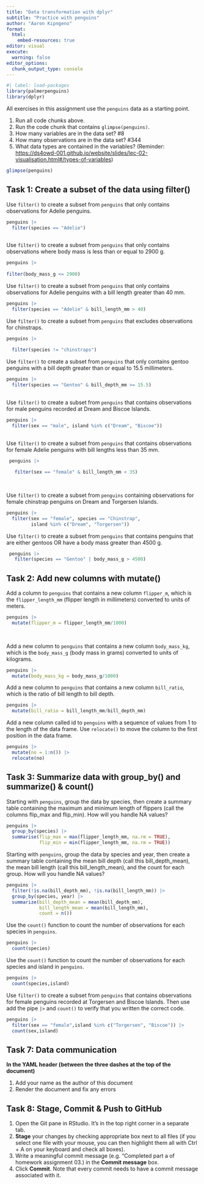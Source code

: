 ```yaml
---
title: "Data transformation with dplyr"
subtitle: "Practice with penguins"
author: "Aaron Kipngeno"
format:
  html:
    embed-resources: true
editor: visual
execute:
  warning: false
editor_options: 
  chunk_output_type: console
---
```


```r
#| label: load-packages
library(palmerpenguins)
library(dplyr)
```

All exercises in this assignment use the `penguins` data as a starting point.

1.  Run all code chunks above.
2.  Run the code chunk that contains `glimpse(penguins)`.
3.  How many variables are in the data set? #8
4.  How many observations are in the data set? #344
5.  What data types are contained in the variables? (Reminder: <https://ds4owd-001.github.io/website/slides/lec-02-visualisation.html#/types-of-variables>)

```r
glimpse(penguins)
```

## Task 1: Create a subset of the data using filter()

Use `filter()` to create a subset from `penguins` that only contains observations for Adelie penguins.

```r
penguins |>
  filter(species == "Adelie")
  
```

Use `filter()` to create a subset from `penguins` that only contains observations where body mass is less than or equal to 2900 g.

```r
penguins |>
  
filter(body_mass_g <= 2900)
```

Use `filter()` to create a subset from `penguins` that only contains observations for Adelie penguins with a bill length greater than 40 mm.

```r
penguins |>
  filter(species == "Adelie" & bill_length_mm > 40)
```

Use `filter()` to create a subset from `penguins` that excludes observations for chinstraps.

```r
penguins |>
  
  filter(species != "chinstraps")
```

Use `filter()` to create a subset from `penguins` that only contains gentoo penguins with a bill depth greater than or equal to 15.5 millimeters.

```r
penguins |>
  filter(species == "Gentoo" & bill_depth_mm >= 15.5)
  
```

Use `filter()` to create a subset from `penguins` that contains observations for male penguins recorded at Dream and Biscoe Islands.

```r
penguins |>
  filter(sex == "male", island %in% c("Dream", "Biscoe"))
  

```

Use `filter()` to create a subset from `penguins` that contains observations for female Adelie penguins with bill lengths less than 35 mm.

```r
 penguins |>
   
   filter(sex == "female" & bill_length_mm < 35)
   
   

```

Use `filter()` to create a subset from `penguins` containing observations for female chinstrap penguins on Dream and Torgersen Islands.

```r
penguins |> 
  filter(sex == "female", species == "Chinstrap", 
         island %in% c("Dream", "Torgersen"))
```

Use `filter()` to create a subset from `penguins` that contains penguins that are either gentoos OR have a body mass greater than 4500 g.

```r
 penguins |>
   filter(species == "Gentoo" | body_mass_g > 4500)
```

## Task 2: Add new columns with mutate()

Add a column to `penguins` that contains a new column `flipper_m`, which is the `flipper_length_mm` (flipper length in millimeters) converted to units of meters.

```r
penguins |>
  mutate(flipper_m = flipper_length_mm/1000)
  
  
```

Add a new column to `penguins` that contains a new column `body_mass_kg`, which is the `body_mass_g` (body mass in grams) converted to units of kilograms.

```r
penguins |>
  mutate(body_mass_kg = body_mass_g/1000)

```

Add a new column to `penguins` that contains a new column `bill_ratio`, which is the ratio of bill length to bill depth.

```r
penguins |>
  mutate(bill_ratio = bill_length_mm/bill_depth_mm)
```

Add a new column called id to `penguins` with a sequence of values from 1 to the length of the data frame. Use `relocate()` to move the column to the first position in the data frame.

```r
penguins |>
  mutate(no = 1:n()) |> 
  relocate(no)
```

## Task 3: Summarize data with group_by() and summarize() & count()

Starting with `penguins`, group the data by species, then create a summary table containing the maximum and minimum length of flippers (call the columns flip_max and flip_min). How will you handle NA values?

```r
penguins |>
  group_by(species) |>
  summarise(flip_max = max(flipper_length_mm, na.rm = TRUE),
            flip_min = min(flipper_length_mm, na.rm = TRUE))

```

Starting with `penguins`, group the data by species and year, then create a summary table containing the mean bill depth (call this bill_depth_mean), the mean bill length (call this bill_length_mean), and the count for each group. How will you handle NA values?

```r
penguins |> 
  filter(!is.na(bill_depth_mm), !is.na(bill_length_mm)) |>
  group_by(species, year) |> 
  summarize(bill_depth_mean = mean(bill_depth_mm), 
            bill_length_mean = mean(bill_length_mm),
            count = n())
```

Use the `count()` function to count the number of observations for each species in `penguins`.

```r
penguins |>
  count(species)
```

Use the `count()` function to count the number of observations for each species and island in `penguins`.

```r
penguins |>
  count(species,island)

```

Use `filter()` to create a subset from `penguins` that contains observations for female penguins recorded at Torgersen and Biscoe Islands. Then use add the pipe `|>` and `count()` to verify that you written the correct code.

```r
penguins |>
  filter(sex == "female",island %in% c("Torgersen", "Biscoe")) |>
  count(sex,island)

```

## Task 7: Data communication

**In the YAML header (between the three dashes at the top of the document)**

1.  Add your name as the author of this document
2.  Render the document and fix any errors

## Task 8: Stage, Commit & Push to GitHub

1.  Open the Git pane in RStudio. It's in the top right corner in a separate tab.
2.  **Stage** your changes by checking appropriate box next to all files (if you select one file with your mouse, you can then highlight them all with Ctrl + A on your keyboard and check all boxes).
3.  Write a meaningful commit message (e.g. "Completed part a of homework assignment 03.) in the **Commit message** box.
4.  Click **Commit**. Note that every commit needs to have a commit message associated with it.
